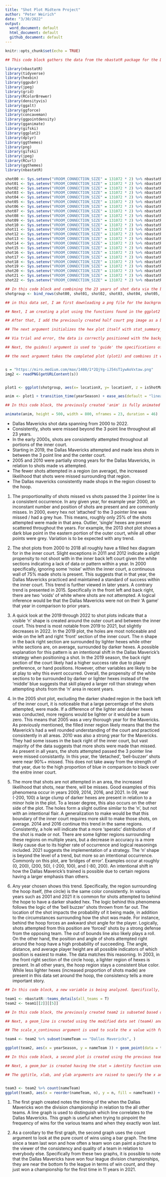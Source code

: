 ```yaml
---
title: "Shot Plot Midterm Project"
author: "Peter Weirich"
date: "3/30/2022"
output:
  word_document: default
  html_document: default
  github_document: default
---
```


```r
knitr::opts_chunk$set(echo = TRUE)
```


```r
## This code block gathers the data from the nbastatR package for the Dallas Maverick's shot data. 23 different data frames are created based on the years between 2000 and 2022. The 'VROOM' command allows for fast reading of delimited files and must be increased due to a system overload from the limited speed from the connection buffer.

library(nbastatR)
library(tidyverse)
library(hexbin)
library(ggpubr)
library(jpeg)
library(grid)
library(RColorBrewer)
library(densityvis)
library(ggalt)
library(ggforce)
library(concaveman)
library(ggpointdensity)
library(gganimate)
library(gifski)
library(ggplot2)
library(dplyr)
library(ggthemes)
library(png)
library(gifski)
library(jpeg)
library(RCurl)
library(ggthemes)
library(nbastatR)

shot00 <- Sys.setenv("VROOM_CONNECTION_SIZE" = 131072 * 2) %>% nbastatR::teams_shots(teams = "Dallas Mavericks", seasons = 2000)
shot01 <- Sys.setenv("VROOM_CONNECTION_SIZE" = 131072 * 2) %>% nbastatR::teams_shots(teams = "Dallas Mavericks", seasons = 2001)
shot02 <- Sys.setenv("VROOM_CONNECTION_SIZE" = 131072 * 2) %>% nbastatR::teams_shots(teams = "Dallas Mavericks", seasons = 2002)
shot03 <- Sys.setenv("VROOM_CONNECTION_SIZE" = 131072 * 2) %>% nbastatR::teams_shots(teams = "Dallas Mavericks", seasons = 2003)
shot04 <- Sys.setenv("VROOM_CONNECTION_SIZE" = 131072 * 2) %>% nbastatR::teams_shots(teams = "Dallas Mavericks", seasons = 2004)
shot05 <- Sys.setenv("VROOM_CONNECTION_SIZE" = 131072 * 2) %>% nbastatR::teams_shots(teams = "Dallas Mavericks", seasons = 2005)
shot06 <- Sys.setenv("VROOM_CONNECTION_SIZE" = 131072 * 2) %>% nbastatR::teams_shots(teams = "Dallas Mavericks", seasons = 2006)
shot07 <- Sys.setenv("VROOM_CONNECTION_SIZE" = 131072 * 2) %>% nbastatR::teams_shots(teams = "Dallas Mavericks", seasons = 2007)
shot08 <- Sys.setenv("VROOM_CONNECTION_SIZE" = 131072 * 2) %>% nbastatR::teams_shots(teams = "Dallas Mavericks", seasons = 2008)
shot09 <- Sys.setenv("VROOM_CONNECTION_SIZE" = 131072 * 2) %>% nbastatR::teams_shots(teams = "Dallas Mavericks", seasons = 2009)
shot10 <- Sys.setenv("VROOM_CONNECTION_SIZE" = 131072 * 2) %>% nbastatR::teams_shots(teams = "Dallas Mavericks", seasons = 2010)
shot11 <- Sys.setenv("VROOM_CONNECTION_SIZE" = 131072 * 2) %>% nbastatR::teams_shots(teams = "Dallas Mavericks", seasons = 2011)
shot12 <- Sys.setenv("VROOM_CONNECTION_SIZE" = 131072 * 2) %>% nbastatR::teams_shots(teams = "Dallas Mavericks", seasons = 2012)
shot13 <- Sys.setenv("VROOM_CONNECTION_SIZE" = 131072 * 2) %>% nbastatR::teams_shots(teams = "Dallas Mavericks", seasons = 2013)
shot14 <- Sys.setenv("VROOM_CONNECTION_SIZE" = 131072 * 2) %>% nbastatR::teams_shots(teams = "Dallas Mavericks", seasons = 2014)
shot15 <- Sys.setenv("VROOM_CONNECTION_SIZE" = 131072 * 2) %>% nbastatR::teams_shots(teams = "Dallas Mavericks", seasons = 2015)
shot16 <- Sys.setenv("VROOM_CONNECTION_SIZE" = 131072 * 2) %>% nbastatR::teams_shots(teams = "Dallas Mavericks", seasons = 2016)
shot17 <- Sys.setenv("VROOM_CONNECTION_SIZE" = 131072 * 2) %>% nbastatR::teams_shots(teams = "Dallas Mavericks", seasons = 2017)
shot18 <- Sys.setenv("VROOM_CONNECTION_SIZE" = 131072 * 2) %>% nbastatR::teams_shots(teams = "Dallas Mavericks", seasons = 2018)
shot19 <- Sys.setenv("VROOM_CONNECTION_SIZE" = 131072 * 2) %>% nbastatR::teams_shots(teams = "Dallas Mavericks", seasons = 2019)
shot20 <- Sys.setenv("VROOM_CONNECTION_SIZE" = 131072 * 2) %>% nbastatR::teams_shots(teams = "Dallas Mavericks", seasons = 2020)
shot21 <- Sys.setenv("VROOM_CONNECTION_SIZE" = 131072 * 2) %>% nbastatR::teams_shots(teams = "Dallas Mavericks", seasons = 2021)
shot22 <- Sys.setenv("VROOM_CONNECTION_SIZE" = 131072 * 2) %>% nbastatR::teams_shots(teams = "Dallas Mavericks", seasons = 2022)
```


```r
## In this code block and combining the 23 years of shot data via the bind_rows command. After that, I am selecting the relevant columns from this data set and checking for any NA values in the data set.
shotgroup <- bind_rows(shot00, shot01, shot02, shot03, shot04, shot05, shot06, shot07, shot08, shot09, shot10, shot11, shot12, shot13, shot14, shot15, shot16, shot17, shot18, shot19, shot20, shot21, shot22) %>% select(., yearSeason, typeEvent, typeAction, typeShot, slugTeamHome, slugTeamAway, numberPeriod, minutesRemaining, zoneBasic, nameZone, slugZone, zoneRange, locationX, locationY, secondsRemaining, distanceShot, isShotAttempted, isShotMade) %>% na.omit(shotgroup)
```


```r
## in this data set, I am first downloading a png file for the background of my plot which shows a basketball half court. This png file is read using the readPNG() command from the RCurl package. Also, I am loading the library of various packages to prevent issues when knitting the rmd file.

## Next, I am creating a plot using the functions found in the ggplot2 package. Specifically, I create a ggplot using the previously created shotgroup data and specify the x coordinate with the variable (column) locationX and the y coordinate with the variable (column) locationY. These two variables link to the position of a shot taken (on a basketball court) in inches. I also initialize the variable Z (isShotMade) which will be used in a later function.

## After that, I add the previously created half court png image as a background to the plot. This is accomplished using the annotation_custom() command which is from ggplot2. This function allows for the addition of a grob to a specified region of a plot. A grob is any grid graphical object. In my case, I am using it as background object (the png). Using the rasterGrob command more specifications can be made within the annotation_custom command (from the grid package). Specifically, the img2 is selected, the width and height are set equal to unit(1, "npc") which creates a unit object oriented with normalized parent coordinates (0, 0). Lastly, min and max x and y coordinates are specified to cover the entire plot.

## The next argument initializes the hex plot itself with stat_summary_hex(). the transparency is specified via the alpha argument and previous initialized z variable is used in a function. Specifically, each bin is calculated based on the bin (hex) data as a proportion in relation to if the shot is made. If more shots are made in that hex, the proportion will be closer to 1 and vise versa. After that, the scale_color_manual() argument is stated to specify the two colors ("#00538C" and "#B8C4CA") in relation to if the shot is made or not. 

## Via trial and error, the data is correctly positioned with the background court via the xlim() and ylim() arguments for the x and y position respectively. The coord_fixed command is also used to ensure that the proportionality of the x axis matches the y axis. The labs function is used in addition to 'title = ', to specify the title of the plot. Since the plot is animated later, {frame_time} is used to specify Year (the variable used to differentiate frames). Also within labs, the x and y axis are given titles. 

## Next, the guides() argument is used to 'guide' the specifications of the legend with the guide_legend argument in relation to fill. This will correlate the argument stated to the previously used 'fill' command which aligns with shots made. A title is specified within this argument. Finally a theme is chosen (from the ggthemes package) and a second guides() argument is raised to hide the alpha legend.

## the next argument takes the completed plot (plot1) and combines it with the transition_time() argument based on the yearSeason variable. This distinguishes each frame of the animation based on year. Also, the ease_aes() argument is noted to distinguish how each value will change to another via 'tweening'. In this case, the values are related linearly.


s = "https://miro.medium.com/max/1400/1*2QjYg-iJ54sT1ywAoVxtaw.png"
img2 <- readPNG(getURLContent(s))


plot1 <- ggplot(shotgroup, aes(x= locationX, y= locationY, z = isShotMade)) + annotation_custom(rasterGrob(img2, width = unit(1, "npc"), height = unit(1, "npc")), -Inf, Inf, -Inf, Inf) + stat_summary_hex(aes(alpha=0.75), fun = function(z) { sum(z) / length(z) }) + scale_color_manual(values = c("#00538C", "#B8C4CA")) + xlim(-250, 250) + ylim(-50, 420) + coord_fixed() + labs(title = "Dallas Maverick's {frame_time} Season Shots", x = 'X Position (inches)', y = 'Y Position (inches)') + guides(fill=guide_legend(title = "Proportion Made")) + theme_few() + guides(alpha = FALSE)

anim <- plot1 + transition_time(yearSeason) + ease_aes(default = "linear")
```

```r
## In this code block, the previously created 'anim' is fully animated into a gif and more specifications are noted. Specifically, within the animate() function, the height of the animation is set to 500, the width is set to 800, and the number of frames is set equal to the number of years (23). Also, the duration (seconds) is set to equal 2 seconds per frame.

animate(anim, height = 500, width = 800, nframes = 23, duration = 46)
```


+ Dallas Mavericks shot data spanning from 2000 to 2022.
+ Consistently, shots were missed beyond the 3 point line throughout all 23 years.\
+ In the early 2000s, shots are consistently attempted throughout all portions of the inner court.\
+ Starting in 2019, the Dallas Mavericks attempted and made less shots in between the 3 point line and the center court.\
+ 2005 and 2010 were partially strong years for the Dallas Mavericks, in relation to shots made vs attempted.\
+ The fewer shots attempted in a region (on average), the increased likelihood that shots were missed surrounding that region.\
+ The Dallas mavericks consistently made shops in the region closest to the hoop.\

1. The proportionality of shots missed vs shots passed the 3 pointer line is a consistent occurrence. In any given year, for example year 2000, an inconstant number and position of shots are present and are commonly misses. In 2000, every hex not 'attached' to the 3 pointer line was missed / had a grey hue. This means, roughly only 25% of the shots attempted were made in that area. Outlier, 'single' hexes are present scattered throughout the years. For example, the 2013 shot plot shows a dark blue point in the eastern portion of the outer court, while all other points were grey. Variation is to be expected with any trend. 

2. The shot plots from 2000 to 2018 all roughly have a filled hex diagram for in the inner court. Slight exceptions in 2011 and 2012 indicate a slight propensity to not shoot with in the inner back left court given the white sections indicating a lack of data or pattern within a year. In 2000 specifically, ignoring some 'noise' within the inner court, a continuous wall of 75% made shots is present. This suggests that in that year, the Dallas Mavericks practiced and maintained a standard of success within the inner court. This trend is further viewed in later years. A contrary trend is presented in 2015. Specifically in the front left and back right, there are two 'voids' of white where shots are not attempted. A logical inference would be that the Dallas Mavericks were not on their 'A game' that year in comparison to prior years.

3. A quick look at the 2019 through 2022 to shot plots indicate that a visible 'n' shape is created around the outer court and between the inner court. This trend is most notable from 2019 to 2021, but slightly decreases in 2022. In the 2019 plot, the holes are most noticeable and wide on the left and right 'front' section of the inner court. The n shape in the back right section are surrounded by lighter hexes while other white sections are, on average, surrounded by darker hexes. A possible explanation for this pattern is an intentional shift in the Dallas Maverick's strategy  when positioning a shot. In the 2019 season, the back right section of the court likely had a higher success rate due to player preference, or hand positions. However, other variables are likely to be at play to why this event occurred. Overall, the propensity of the white sections to be surrounded by darker or lighter hexes instead of the 'middle' blue suggests that skill played a larger roll than strategy when attempting shots from the 'n' area in recent years.

4. In the 2005 shot plot, excluding the darker shaded region in the back left of the inner court, it is noticeable that a large percentage of the shots attempted, were made. If a difference of the lighter and darker hexes was conducted, more regions would be lighter or it would be a sum zero. This means that 2005 was a very thorough year for the Mavericks. As previously mentioned, the filled inner region likely means that the the Maverick's had a well rounded understanding of the court and practiced consistently in all areas. 2010 was also a strong year for the Mavericks. They had some issues in the back right of the inner court, but vast majority of the data suggests that more shots were made than missed. As present in all years, the shots attempted passed the 3 pointer line were missed consistantly. In this year, the 'detached', 'bell-buzzer' shots were near 90%+ missed. This does not take away from the strength of that year, due to the high proportion of blue in comparison to black over the enitre inner court. 

5. The more that shots are not attempted in an area, the increased likelihood that shots, near there, will be misses. Good examples of this phenomena occur in years 2009, 2014, 2016, and 2021. In 09, near (-200, 100) a large clump of darker hexes are present in relation to a minor hole in the plot. To a lesser degree, this also occurs on the other side of the plot. The holes form a slight outline similar to the 'n', but not with an intentional flair. A generalization to make would be that this boundary of the inner court requires more skill to make those shots, on average. 2014 and 2016 continue this trend in the same regions. Consistently, a hole will indicate that a more 'speratic' distribution of if the shot is made or not. There are some lighter regions surrounding these regions on multiple years, but a decrease in accuracy is a more likely cause due to its higher rate of occurrence and logical reasonings included. 2021 suggests the implementation of a strategy. The 'n' shape is beyond the level of a trend, but more so an intentional occurrence. Commonly on this plot, are 'bridges of error'. Examples occur at roughly (0, 200), (200, 50), (-200, 100), and (-80, 200). An intentional shift in how the Dallas Maverick's trained is possible due to certain regions having a larger emphasis than others. 

6. Any year chosen shows this trend. Specifically, the region surrounding the hoop itself, (the circle) is the same color consistently. In various years such as 2001 and 2021 it is common for shots attempted to behind the hope to have a darker shaded hex. The logic behind this phenomena follows the logic of the 'bell buzzer' shots thrown from far out. The location of the shot impacts the probability of it being made, in addition to the circumstances surrounding how the shot was made. For instance, behind the hoop forces an awkward shot angle for the player. Logically, shots attempted from this position are 'forced' shots by a strong defense from the opposing team. The out of bounds line also likely plays a roll. On the other hand, the position and angle of shots attempted right around the hoop have a high probability of succeeding. The angle, distance, and average player height are all possible indicators of which position is easiest to make. The data matches this reasoning. In 2003, in the front right section of the circle hoop, a lighter region of hexes is present. In all other years, the hoop region stays a consistent blue color. While less lighter hexes (increased proportion of shots made) are present in this data set around the hoop, the consistency tells a more important story. 




```r
## In this code block, a new variable is being analyzed. Specifically, the team_details() arguments function is used (from the nbastatR package) with all_teams set equal to true. After that, using brackets, the 2nd column, 5th row is selected. This data set analyzes the team awards divisions for all nba teams.

team1 <- nbastatR::teams_details(all_teams = T)
team2 <- team1[[2]][[5]]
```



```r
## In this code block, the previously created team2 is subseted based on the value "Dallas Mavericks" found in the column 'nameTeam'. Next, a ggplot is created using the original dataset (team2) and the x and y value are set equal to yearSeason and nameTeam in the aes() section. Then, a geom_point() is created using the data from the original team2 and the x and y axis stay the same. The stat = identity is used to represent the bars of the data based on the identity of the values, rather instead of 'bin'.

## Next, a geom_line is created using the modified data set (team4) and the color (in the aes() argument) is used in relation to the nameTeam variable. In addition, the legend is hidden using the show.legend argument. Follow, the scale_color_manual() argument is used to specify the color of the geom_line() line. The goal of this plot is to show the distribution of division champs based on year. The geom_line argument is used as a highlight for the the Dallas mavericks row.

## The scale_x_continuous argument is used to scale the x value with further specifications. The breaks argument is used to differentiate and customize the x (or y) axis points. In this case, the breaks command is used with the pretty_breaks argument found in the 'scales' package. This is a modified version of the break command which caters more toward dates/time. the number of breaks in the x axis was set equal to 20. Next, using the ggtitle() command, the title of the graph is specified (with a /n in the middle for to lines) and using the xlab and ylab commands, the x and y axis are labeled. Next, the theme argument is initialized which is used to customize non data aspects of a plot. The axis.text.x argument specifies that the x axis text data is in question. Next, the angle argument is used to shift the angle of the text and the vjust is used to move the elements vertically while the hjust argument does the same horizontally.

team4 <- team2 %>% subset(nameTeam == "Dallas Mavericks", )

ggplot(team2, aes(x = yearSeason, y = nameTeam )) + geom_point(data = team2, aes(x = yearSeason, y = nameTeam), stat = "identity") + geom_line(data = team4, aes(color = nameTeam), show.legend = FALSE) + scale_color_manual(values = "#FF0000") + scale_x_continuous(breaks = scales::pretty_breaks(n = 20)) + ggtitle("Dallas Mavericks Division \n Champion Timeframe") + xlab("Year") + ylab("Team Name") + theme(axis.text.x = element_text(angle = 90, vjust = 0.5, hjust=1))
```




```r
## In this code block, a second plot is created using the previous team2 data set. First, the team2 dataset is reformed using the count() command to find the count of each name on the list. After that, a ggplot is initialed using the new team3 dataset. within the aes(), the x value is reordered using the reorder() command in relation to n (greatest to least from top to bottom) directed towards the nameTeam variable, the y value is set equal to the count. The bar graph is then filled using 'fill = ' with the nameTeam variable. Later, this argument is correlated to specific colors. 

## Next, a geom_bar is created having the stat = identity function used in a similar manner to the previous plot. Also, the show.legend argument is raised to hide the legend. After that, the coord_flip() argument is included to flip the x and y values on the bar plot. Then, the scale_fill_manual() function is used to map the colors to each bar. In this case, the goal was to have the Dallas mavericks one color, while all the others are a second color. The Dallas Mavericks team colors as seen in the values = c() section of the function. 

## The ggtitle, xlab, and ylab arguments are raised to specify the x and y labels, and title. The theme used was tufte from the ggthemes package. To help prevent overlap in the y-axis, the scale_y_discrete argument is used in conjunction with the guide = guide_axis argument. Within this argument, the check.overlap = TRUE is noted to prevent overlap. Also, the wrap_format argument is used from the scales package in the case of longer labels from the team names. The range of the x-axis is added using the ylim argument from 0 to 35. Finally, a scale_y_continuous argument is raised with pretty_breaks to customize the distance between each break in the x axis.


team3 <- team2 %>% count(nameTeam)
ggplot(team3, aes(x = reorder(nameTeam, n), y = n, fill = nameTeam)) + geom_bar(stat = "identity", show.legend = FALSE) + coord_flip() + scale_fill_manual(values = c("#B8C4CA", "#B8C4CA", "#B8C4CA", "#B8C4CA", "#B8C4CA", "#00538C", "#B8C4CA", "#B8C4CA", "#B8C4CA", "#B8C4CA", "#B8C4CA", "#B8C4CA", "#B8C4CA", "#B8C4CA", "#B8C4CA", "#B8C4CA", "#B8C4CA", "#B8C4CA", "#B8C4CA", "#B8C4CA", "#B8C4CA", "#B8C4CA", "#B8C4CA", "#B8C4CA", "#B8C4CA", "#B8C4CA", "#B8C4CA", "#B8C4CA")) + ggtitle("Dallas Mavericks vs Leauge Divison Champ Count") + xlab("Team Name") + ylab("Times Division Champion (Count)") + theme_tufte() + scale_y_discrete(guide = guide_axis(check.overlap = TRUE), labels = scales::wrap_format(100)) + ylim(0, 35) + scale_y_continuous(breaks = scales::pretty_breaks(n = 14))


```

1. The first graph created notes the timing of the when the Dallas Mavericks won the division championship in relation to the all other teams. A line graph is used to distinguish which line correlates to the Dallas Mavericks. This graph is useful when trying to pinpoint the frequency of wins for the various teams and when they exactly won last. 

2. As a corollary to the first graph, the second graph uses the count argument to look at the pure count of wins using a bar graph. The time since a team last won and how often a team won can paint a picture to the viewer of the consistency and quality of a team in relation to everybody else. Specifically from these two graphs, it is possible to note that the Dallas Mavericks have won four league division championships, they are near the bottom fo the league in terms of win count, and they just won a championship for the first time in 11 years in 2021.


